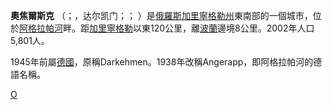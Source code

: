 {{coord|54|24|32|N|22|00|54|E|display=title}}
'''奧焦爾斯克''' （{{lang-ru|Озёрск}}；{{lang-de|Darkehmen}}，达尔凯门；{{lang-lt|Darkiemis}}；{{lang-pl|Darkiejmy}} ）是[[俄羅斯|俄羅斯]][[加里寧格勒州|加里寧格勒州]]東南部的一個城市，位於[[阿格拉帕河|阿格拉帕河]]畔。距[[加里寧格勒|加里寧格勒]]以東120公里，離[[波蘭|波蘭]]邊境8公里。2002年人口5,801人。

1945年前屬[[德國|德國]]，原稱Darkehmen。1938年改稱Angerapp，即阿格拉帕河的德語名稱。

{{加里寧格勒州行政區劃}}
[[Category:加里寧格勒州城市|О]]